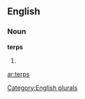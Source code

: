 
==English==

===Noun===
'''terps'''

# {{plural of|[[terp]]}}

[[Category:English plurals]]

[[ar:terps]]
